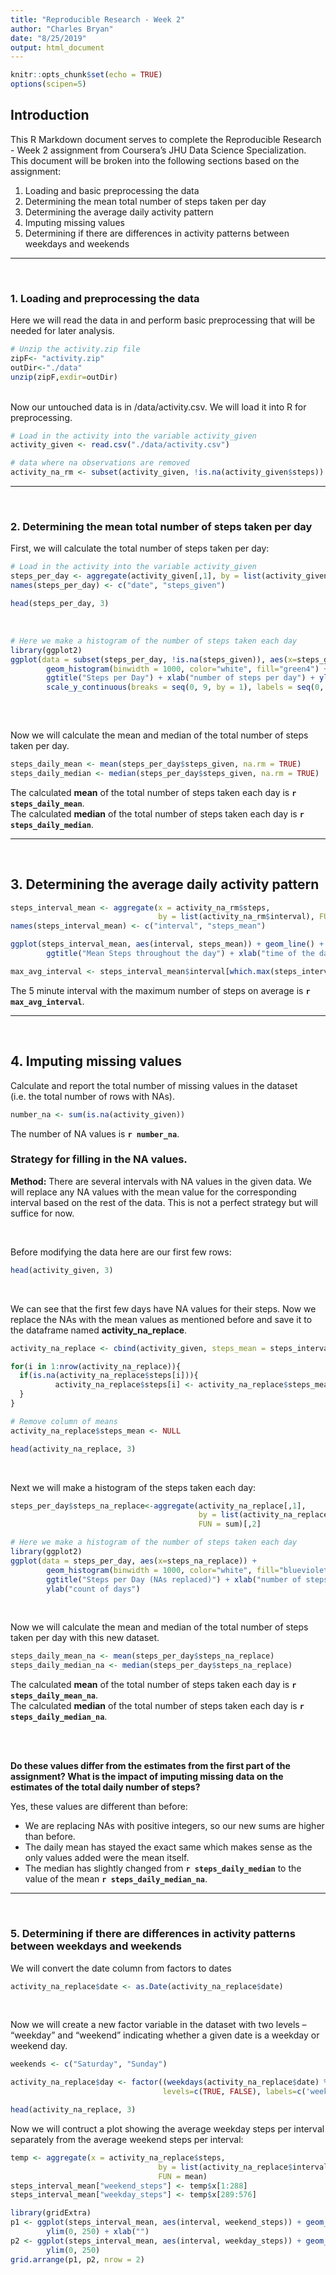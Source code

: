 ```yaml
---
title: "Reproducible Research - Week 2"
author: "Charles Bryan"
date: "8/25/2019"
output: html_document
---
```


```r
knitr::opts_chunk$set(echo = TRUE)
options(scipen=5)
```

## Introduction

This R Markdown document serves to complete the Reproducible Research - Week 2 assignment from Coursera's JHU Data Science Specialization. This document will be broken into the following sections based on the assignment:

1. Loading and basic preprocessing the data
2. Determining the mean total number of steps taken per day
3. Determining the average daily activity pattern
4. Imputing missing values
5. Determining if there are differences in activity patterns between weekdays and weekends

***

<br>

### 1. Loading and preprocessing the data

Here we will read the data in and perform basic preprocessing that will be needed for later analysis.

```r
# Unzip the activity.zip file
zipF<- "activity.zip"
outDir<-"./data"
unzip(zipF,exdir=outDir)
```
<br>
Now our untouched data is in /data/activity.csv. We will load it into R for preprocessing.  
```r
# Load in the activity into the variable activity_given
activity_given <- read.csv("./data/activity.csv")

# data where na observations are removed
activity_na_rm <- subset(activity_given, !is.na(activity_given$steps))
```

***

<br>

### 2. Determining the mean total number of steps taken per day

First, we will calculate the total number of steps taken per day:
```r
# Load in the activity into the variable activity_given
steps_per_day <- aggregate(activity_given[,1], by = list(activity_given$date), FUN = sum)
names(steps_per_day) <- c("date", "steps_given")

head(steps_per_day, 3)
```

<br>

```r
# Here we make a histogram of the number of steps taken each day
library(ggplot2)
ggplot(data = subset(steps_per_day, !is.na(steps_given)), aes(x=steps_given)) + 
        geom_histogram(binwidth = 1000, color="white", fill="green4") +
        ggtitle("Steps per Day") + xlab("number of steps per day") + ylab("count of days") +
        scale_y_continuous(breaks = seq(0, 9, by = 1), labels = seq(0, 9, by = 1))
        
```

<br>

Now we will calculate the mean and median of the total number of steps taken per day.
```r
steps_daily_mean <- mean(steps_per_day$steps_given, na.rm = TRUE)
steps_daily_median <- median(steps_per_day$steps_given, na.rm = TRUE)
```

The calculated **mean** of the total number of steps taken each day is **`r steps_daily_mean`**.  
The calculated **median** of the total number of steps taken each day is **`r steps_daily_median`**.

***

<br>

## 3. Determining the average daily activity pattern

```r

steps_interval_mean <- aggregate(x = activity_na_rm$steps,
                                 by = list(activity_na_rm$interval), FUN = mean)
names(steps_interval_mean) <- c("interval", "steps_mean")
```

```r
ggplot(steps_interval_mean, aes(interval, steps_mean)) + geom_line() +
        ggtitle("Mean Steps throughout the day") + xlab("time of the day (in minutes)") + ylab("Mean Steps")
```

```r
max_avg_interval <- steps_interval_mean$interval[which.max(steps_interval_mean$steps_mean)]
```

The 5 minute interval with the maximum number of steps on average is **`r max_avg_interval`**.

***

<br>  

## 4. Imputing missing values

Calculate and report the total number of missing values in the dataset (i.e. the total number of rows with NAs).

```r
number_na <- sum(is.na(activity_given))
```

The number of NA values is **`r number_na`**.


### Strategy for filling in the NA values.

**Method:** There are several intervals with NA values in the given data. We will replace any NA values with the mean value for the corresponding interval based on the rest of the data. This is not a perfect strategy but will suffice for now.

<br>

Before modifying the data here are our first few rows:
```r
head(activity_given, 3)
```

<br>

We can see that the first few days have NA values for their steps. Now we replace the NAs with the mean values as mentioned before and save it to the dataframe named **activity_na_replace**.
```r
activity_na_replace <- cbind(activity_given, steps_mean = steps_interval_mean$steps_mean)

for(i in 1:nrow(activity_na_replace)){
  if(is.na(activity_na_replace$steps[i])){
          activity_na_replace$steps[i] <- activity_na_replace$steps_mean[i]
  }
}

# Remove column of means
activity_na_replace$steps_mean <- NULL
```


```r
head(activity_na_replace, 3)
```
  
<br>

Next we will make a histogram of the steps taken each day:
```r
steps_per_day$steps_na_replace<-aggregate(activity_na_replace[,1], 
                                          by = list(activity_na_replace$date),
                                          FUN = sum)[,2]
```

```r
# Here we make a histogram of the number of steps taken each day
library(ggplot2)
ggplot(data = steps_per_day, aes(x=steps_na_replace)) + 
        geom_histogram(binwidth = 1000, color="white", fill="blueviolet") +
        ggtitle("Steps per Day (NAs replaced)") + xlab("number of steps per day") + 
        ylab("count of days") 
```

<br>

Now we will calculate the mean and median of the total number of steps taken per day with this new dataset.
```r
steps_daily_mean_na <- mean(steps_per_day$steps_na_replace)
steps_daily_median_na <- median(steps_per_day$steps_na_replace)
```

The calculated **mean** of the total number of steps taken each day is **`r steps_daily_mean_na`**.  
The calculated **median** of the total number of steps taken each day is **`r steps_daily_median_na`**.
  
<br><br>
  
**Do these values differ from the estimates from the first part of the assignment? What is the impact of imputing missing data on the estimates of the total daily number of steps?**

Yes, these values are different than before:

* We are replacing NAs with positive integers, so our new sums are higher than before.
* The daily mean has stayed the exact same which makes sense as the only values added were the mean itself.
* The median has slightly changed from **`r steps_daily_median`** to the value of the mean **`r steps_daily_median_na`**.

***

<br>

### 5. Determining if there are differences in activity patterns between weekdays and weekends

We will convert the date column from factors to dates
```r
activity_na_replace$date <- as.Date(activity_na_replace$date)
```

<br>

Now we will create a new factor variable in the dataset with two levels – “weekday” and “weekend” indicating whether a given date is a weekday or weekend day.
```r
weekends <- c("Saturday", "Sunday")

activity_na_replace$day <- factor((weekdays(activity_na_replace$date) %in% weekends),
                                  levels=c(TRUE, FALSE), labels=c('weekend', 'weekday'))

head(activity_na_replace, 3)
```


Now we will contruct a plot showing the average weekday steps per interval separately from the average weekend steps per interval:
```r
temp <- aggregate(x = activity_na_replace$steps,
                                 by = list(activity_na_replace$interval, activity_na_replace$day),
                                 FUN = mean)
steps_interval_mean["weekend_steps"] <- temp$x[1:288]
steps_interval_mean["weekday_steps"] <- temp$x[289:576]
```

```r
library(gridExtra)
p1 <- ggplot(steps_interval_mean, aes(interval, weekend_steps)) + geom_line() +
        ylim(0, 250) + xlab("")
p2 <- ggplot(steps_interval_mean, aes(interval, weekday_steps)) + geom_line() +
        ylim(0, 250)
grid.arrange(p1, p2, nrow = 2)
```

